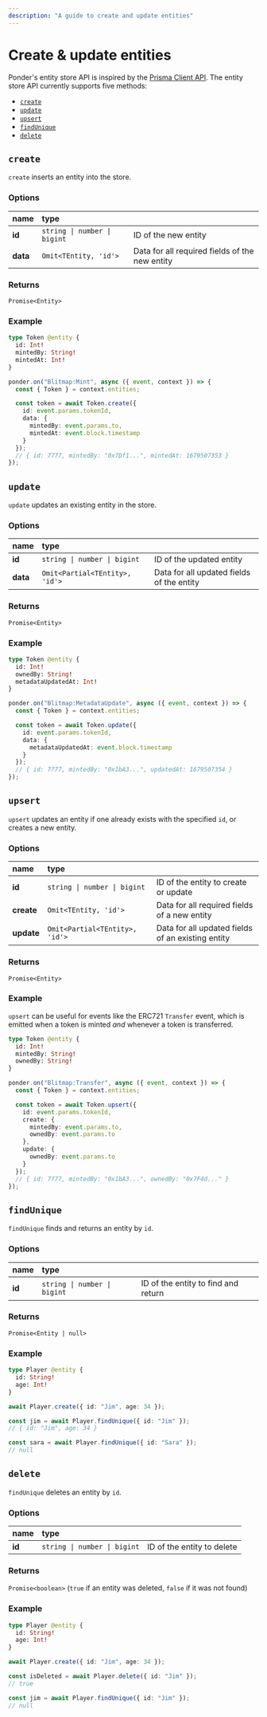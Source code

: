 ```yaml
---
description: "A guide to create and update entities"
---
```



# Create & update entities

Ponder's entity store API is inspired by the [Prisma Client API](https://www.prisma.io/docs/reference/api-reference/prisma-client-reference#model-queries). The entity store API currently supports five methods:

- [`create`](/guides/create-update-entities#create)
- [`update`](/guides/create-update-entities#update)
- [`upsert`](/guides/create-update-entities#upsert)
- [`findUnique`](/guides/create-update-entities#findUnique)
- [`delete`](/guides/create-update-entities#delete)

## `create`

`create` inserts an entity into the store.

### Options

| name     | type                         |                                                |
| :------- | :--------------------------- | :--------------------------------------------- |
| **id**   | `string \| number \| bigint` | ID of the new entity                           |
| **data** | `Omit<TEntity, 'id'>`        | Data for all required fields of the new entity |

### Returns

`Promise<Entity>`

### Example

<div className="code-columns">

```graphql filename="schema.graphql"
type Token @entity {
  id: Int!
  mintedBy: String!
  mintedAt: Int!
}
```

```ts filename="src/index.ts"
ponder.on("Blitmap:Mint", async ({ event, context }) => {
  const { Token } = context.entities;

  const token = await Token.create({
    id: event.params.tokenId,
    data: {
      mintedBy: event.params.to,
      mintedAt: event.block.timestamp
    }
  });
  // { id: 7777, mintedBy: "0x7Df1...", mintedAt: 1679507353 }
});
```

</div>

## `update`

`update` updates an existing entity in the store.

### Options

| name     | type                           |                                           |
| :------- | :----------------------------- | :---------------------------------------- |
| **id**   | `string \| number \| bigint`   | ID of the updated entity                  |
| **data** | `Omit<Partial<TEntity>, 'id'>` | Data for all updated fields of the entity |

### Returns

`Promise<Entity>`

### Example

<div className="code-columns">

```graphql filename="schema.graphql"
type Token @entity {
  id: Int!
  ownedBy: String!
  metadataUpdatedAt: Int!
}
```

```ts filename="src/index.ts"
ponder.on("Blitmap:MetadataUpdate", async ({ event, context }) => {
  const { Token } = context.entities;

  const token = await Token.update({
    id: event.params.tokenId,
    data: {
      metadataUpdatedAt: event.block.timestamp
    }
  });
  // { id: 7777, mintedBy: "0x1bA3...", updatedAt: 1679507354 }
});
```

</div>

## `upsert`

`upsert` updates an entity if one already exists with the specified `id`, or creates a new entity.

### Options

| name       | type                           |                                                   |
| :--------- | :----------------------------- | :------------------------------------------------ |
| **id**     | `string \| number \| bigint`   | ID of the entity to create or update              |
| **create** | `Omit<TEntity, 'id'>`          | Data for all required fields of a new entity      |
| **update** | `Omit<Partial<TEntity>, 'id'>` | Data for all updated fields of an existing entity |

### Returns

`Promise<Entity>`

### Example

`upsert` can be useful for events like the ERC721 `Transfer` event, which is emitted when a token is minted _and_ whenever a token is transferred.

<div className="code-columns">

```graphql filename="schema.graphql"
type Token @entity {
  id: Int!
  mintedBy: String!
  ownedBy: String!
}
```

```ts filename="src/index.ts"
ponder.on("Blitmap:Transfer", async ({ event, context }) => {
  const { Token } = context.entities;

  const token = await Token.upsert({
    id: event.params.tokenId,
    create: {
      mintedBy: event.params.to,
      ownedBy: event.params.to
    },
    update: {
      ownedBy: event.params.to
    }
  });
  // { id: 7777, mintedBy: "0x1bA3...", ownedBy: "0x7F4d..." }
});
```

</div>

## `findUnique`

`findUnique` finds and returns an entity by `id`.

### Options

| name   | type                         |                                     |
| :----- | :--------------------------- | :---------------------------------- |
| **id** | `string \| number \| bigint` | ID of the entity to find and return |

### Returns

`Promise<Entity | null>`

### Example

<div className="code-columns">

```graphql filename="schema.graphql"
type Player @entity {
  id: String!
  age: Int!
}
```

```ts filename="src/index.ts"
await Player.create({ id: "Jim", age: 34 });

const jim = await Player.findUnique({ id: "Jim" });
// { id: "Jim", age: 34 }

const sara = await Player.findUnique({ id: "Sara" });
// null
```

</div>

## `delete`

`findUnique` deletes an entity by `id`.

### Options

| name   | type                         |                            |
| :----- | :--------------------------- | :------------------------- |
| **id** | `string \| number \| bigint` | ID of the entity to delete |

### Returns

`Promise<boolean>` (`true` if an entity was deleted, `false` if it was not found)

### Example

<div className="code-columns">

```graphql filename="schema.graphql"
type Player @entity {
  id: String!
  age: Int!
}
```

```ts filename="src/index.ts"
await Player.create({ id: "Jim", age: 34 });

const isDeleted = await Player.delete({ id: "Jim" });
// true

const jim = await Player.findUnique({ id: "Jim" });
// null
```

</div>
